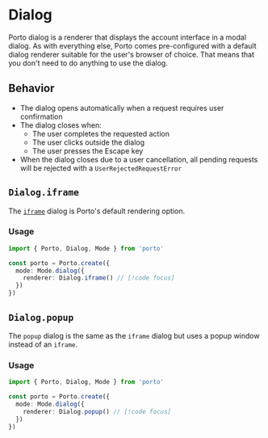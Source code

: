 # Dialog

Porto dialog is a renderer that displays the account interface in a modal dialog.
As with everything else, Porto comes pre-configured with a default dialog renderer suitable for the user's browser of choice.
That means that you don't need to do anything to use the dialog.

## Behavior

- The dialog opens automatically when a request requires user confirmation
- The dialog closes when:
  - The user completes the requested action
  - The user clicks outside the dialog
  - The user presses the Escape key
- When the dialog closes due to a user cancellation, all pending requests will be rejected with a `UserRejectedRequestError`

## `Dialog.iframe`

The [`iframe`](https://developer.mozilla.org/en-US/docs/Web/HTML/Reference/Elements/iframe) dialog is Porto's default rendering option.

### Usage

```ts twoslash
import { Porto, Dialog, Mode } from 'porto'

const porto = Porto.create({
  mode: Mode.dialog({
    renderer: Dialog.iframe() // [!code focus]
  })
})
```

## `Dialog.popup`

The `popup` dialog is the same as the `iframe` dialog but uses a popup window instead of an `iframe`.

### Usage

```ts twoslash
import { Porto, Dialog, Mode } from 'porto'

const porto = Porto.create({
  mode: Mode.dialog({
    renderer: Dialog.popup() // [!code focus]
  })
})
```
